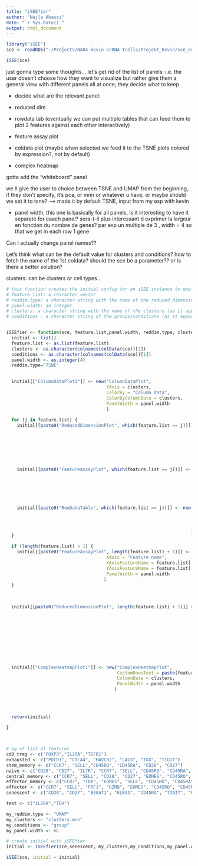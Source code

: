 ```yaml
---
title: "iSEEfier"
author: "Najla Abassi"
date: "`r Sys.Date()`"
output: html_document
---
```


```r
library("iSEE")
sce <- readRDS("~/Projects/NA04-kevin-scRNA-Tcells/Projekt_Kevin/sce_ex_fb.RDS")

iSEE(sce)
```


just gonna type some thoughts...
let's get rid of the list of panels: i.e. the user doesn't choose how they want to visualize but rather give them a general view with different panels all at once; they decide what to keep

- decide what are the relevant panel:

+ reduced dim
+ rowdata tab (eventually we can put multiple tables that can feed them to plot 2 features against each other interactively)
+ feature assay plot
+ coldata plot (maybe when selected we feed it to the TSNE plots colored by expression?, not by default)
+ complex heatmap

gotta add the "whiteboard" panel

we ll give the user to choice between TSNE and UMAP from the beginning, if they don't specify, it's pca, or mnn or whatever u have, or maybe should we set it to tsne? --> made it by default TSNE, input from my exp with kevin

+ panel width, this one is basically for all panels, is it interesting to have it separate for eaach panel? sera-t-il plus interessant d exprimer la largeur en fonction du nombre de genes? par exp un multiple de 3 , width = 4 so that we get in each row 1 gene


Can I actually change panel names?? 


Let's think what can be the default value for clusters and conditions? how to fetch the name of the 1st coldata? should the sce be a parameter?? or is there a better solution?

clusters: can be clusters or cell types..


```r
# this function creates the initial config for an iSEE instance to explore your marker gene list
# feature.list: a character vector
# reddim.type: a character string with the name of the reduced dimension: PCA,MNN,TSNE,UMAP..
# panel.width: an integer
# clusters: a character string with the name of the clusters (as it appears in the colData)
# conditions : a character string of the groups/conditions (as it appears in the colData)


iSEEfier <- function(sce, feature.list,panel.width, reddim.type, clusters, conditions) {
  initial <- list()
  feature.list <- as.list(feature.list)
  clusters <- as.character(colnames(colData(sce))[1])
  conditions <- as.character(colnames(colData(sce))[1])
  panel.width <- as.integer(4)
  reddim.type="TSNE"

  
  initial[["ColumnDataPlot1"]] <- new("ColumnDataPlot",
                                      YAxis = clusters,
                                      ColorBy = "Column data",
                                      ColorByColumnData = clusters,
                                      PanelWidth = panel.width
                                      )
  
  for (j in feature.list) {
    initial[[paste0("ReducedDimensionPlot", which(feature.list == j))]] <- new("ReducedDimensionPlot",
                                                                               Type = reddim.type,
                                                                               ColorBy = "Feature name",
                                                                               ColorByFeatureName = j,
                                                                               ColumnSelectionSource = "ColumnDataPlot1",
                                                                               PanelWidth = panel.width
                                                                              )
    
    initial[[paste0("FeatureAssayPlot", which(feature.list == j))]] <- new("FeatureAssayPlot",
                                                                           XAxis = "Column data",
                                                                           XAxisColumnData = clusters,
                                                                           YAxisFeatureName = j,
                                                                           PanelWidth = panel.width
                                                                          )
    
    initial[[paste0("RowDataTable", which(feature.list == j))]] <- new("RowDataTable",
                                                                        Selected = j,
                                                                        Search = j,
                                                                       PanelWidth = panel.width
                                                                      )
  }
  
  if (length(feature.list) > 1) {
    initial[[paste0("FeatureAssayPlot", length(feature.list) + 1)]] <- new("FeatureAssayPlot", 
                                      XAxis = "Feature name", 
                                      XAxisFeatureName = feature.list[[1]],
                                      YAxisFeatureName = feature.list[[2]],
                                      PanelWidth = panel.width
                                     )
  }
  
  
  
  initial[[paste0("ReducedDimensionPlot", length(feature.list) + 1)]] <- new("ReducedDimensionPlot",
                                                                             Type = reddim.type,
                                                                             ColorByColumnData = clusters,
                                                                            ColorBy = "Column data",
                                                                               ColumnSelectionSource = paste0("FeatureAssayPlot", length(feature.list) + 1),
                                                                            FacetColumnBy = "Column data",
                                                                            FacetColumnByColData = conditions,
                                                                            PanelWidth = panel.width
                                                                              )
  
  
  initial[["ComplexHeatmapPlot1"]] <- new("ComplexHeatmapPlot",
                                          CustomRowsText = paste(feature.list, collapse = "\n"),
                                          ColumnData = clusters,
                                          PanelWidth = panel.width
                                         )
  
  
  
  
  return(initial)
  
}



# eg of list of features
cd8_treg <- c("FOXP3","IL2RA","TGFB1") 
exhausted <- c("PDCD1", "CTLA4", "HAVCR2", "LAG3", "TOX", "TIGIT")
stem_memory <- c("CCR7", "SELL","CD45RO", "CD45RA", "CD28", "CD27")
naive <- c("CD28", "CD27", "IL7R", "CCR7", "SELL", "CD45RO", "CD45RA", "PRF1", "GZMB") 
central_memory <- c("CCR7", "SELL", "CD28", "CD27", "EOMES", "CD45RO", "CD45RA")
effector_memory <- c("CCR7", "TOX", "EOMES", "SELL", "CD45RO", "CD45RA")
effector <- c("CCR7", "SELL", "PRF1", "GZMB", "EOMES", "CD45RO", "CD45RA")
senescent <- c("CD28", "CD27", "B3GAT1", "KLRG1", "CD45RA", "TIGIT", "GZMB")

test <- c("IL2RA","TOX") 

my_reddim.type <- "UMAP"
my_clusters <- "clusters.mnn"
my_conditions <- "group"
my_panel.width <- 6L

# create initial with iSEEfier
initial <- iSEEfier(sce,senescent, my_clusters,my_conditions,my_panel.width)

iSEE(sce, initial = initial)

```



```r

```




